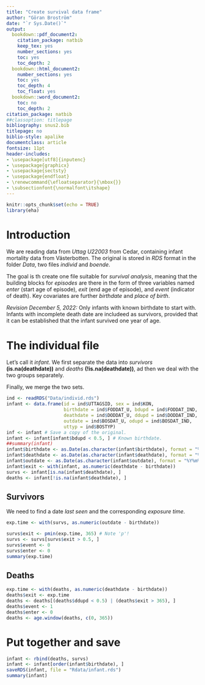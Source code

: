 ```yaml
---
title: "Create survival data frame"
author: "Göran Broström"
date: "`r Sys.Date()`"
output:
  bookdown::pdf_document2:
    citation_package: natbib
    keep_tex: yes
    number_sections: yes
    toc: yes
    toc_depth: 2
  bookdown::html_document2:
    number_sections: yes
    toc: yes
    toc_depth: 4
    toc_float: yes
  bookdown::word_document2:
    toc: no
    toc_depth: 2
citation_package: natbib
##classoption: titlepage
bibliography: snus2.bib
titlepage: no
biblio-style: apalike
documentclass: article
fontsize: 11pt
header-includes:
- \usepackage[utf8]{inputenc}
- \usepackage{graphicx}
- \usepackage{sectsty}
- \usepackage{endfloat}
- \renewcommand{\efloatseparator}{\mbox{}}
- \subsectionfont{\normalfont\itshape}
---
```


```r
knitr::opts_chunk$set(echo = TRUE)
library(eha)
```

# Introduction

We are reading data from *Uttag U22003* from Cedar, containing infant mortality 
data from Västerbotten. The original is stored in *RDS* format in the folder *Data*, 
two files *individ* and *boende*.

The goal is th create one file suitable for *survival analysis*, meaning that the
building blocks for *episodes* are there in the form of three variables named *enter*
(start age of episode), *exit* (end age of episode), and *event* (indicator of death).
Key covariates are further *birthdate* and *place of birth*.

*Revision December 5, 2022:* Only infants with known birthdate to start with. Infants with incomplete death date are includeed as survivors, provided that it can be established that the 
infant survived one year of age.

# The individual file

Let's call it *infant*. We first separate the data into *survivors* **(is.na(deathdate))** and
*deaths* **(!is.na(deathdate))**, ad then we deal with the two groups separately.

Finally, we merge the two sets.

```r
ind <- readRDS("Data/individ.rds")
infant <- data.frame(id = ind$UTTAGSID, sex = ind$KON, 
                     birthdate = ind$FODDAT_U, bdupd = ind$FODDAT_IND, 
                     deathdate = ind$DODDAT_U, ddupd = ind$DODDAT_IND, 
                     outdate = ind$BOSDAT_U, odupd = ind$BOSDAT_IND,
                     uttyp = ind$BOSTYP)
inf <- infant # Save a copy of the original.
infant <- infant[infant$bdupd < 0.5, ] # Known birthdate.
##summary(infant)
infant$birthdate <- as.Date(as.character(infant$birthdate), format = "%Y%m%d")
infant$deathdate <- as.Date(as.character(infant$deathdate), format = "%Y%m%d")
infant$outdate <- as.Date(as.character(infant$outdate), format = "%Y%m%d")
infant$exit <- with(infant, as.numeric(deathdate - birthdate))
survs <- infant[is.na(infant$deathdate), ]
deaths <- infant[!is.na(infant$deathdate), ]
```

## Survivors

We need to find a date *last seen* and the corresponding *exposure time*.

```r
exp.time <- with(survs, as.numeric(outdate - birthdate))

survs$exit <- pmin(exp.time, 365) # Note 'p'!
survs <- survs[survs$exit > 0.5, ]
survs$event <- 0
survs$enter <- 0
summary(exp.time)
```

## Deaths

```r
exp.time <- with(deaths, as.numeric(deathdate - birthdate))
deaths$exit <- exp.time
deaths <- deaths[(deaths$ddupd < 0.5) | (deaths$exit > 365), ]
deaths$event <- 1
deaths$enter <- 0
deaths <- age.window(deaths, c(0, 365))
```

# Put together and save

```r
infant <- rbind(deaths, survs)
infant <- infant[order(infant$birthdate), ]
saveRDS(infant, file = "Rdata/infant.rds")
summary(infant)
```

